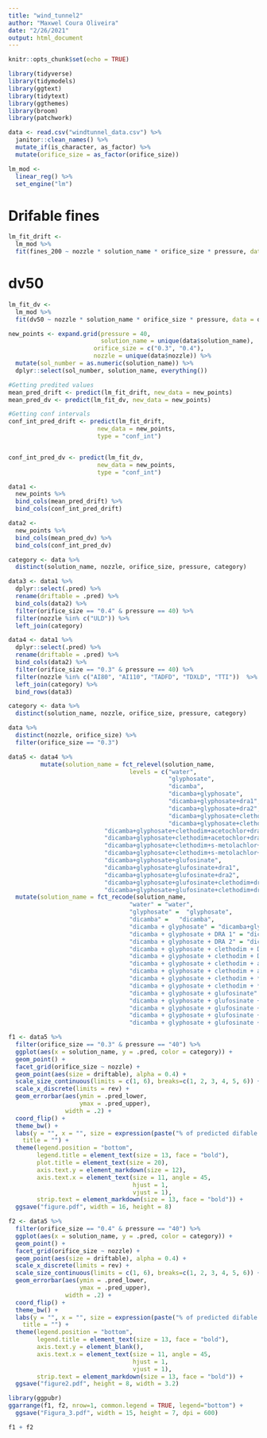 ```yaml
---
title: "wind_tunnel2"
author: "Maxwel Coura Oliveira"
date: "2/26/2021"
output: html_document
---
```


```r
knitr::opts_chunk$set(echo = TRUE)
```

```r
library(tidyverse)
library(tidymodels)
library(ggtext)
library(tidytext)
library(ggthemes)
library(broom)
library(patchwork)
```


```r
data <- read.csv("windtunnel_data.csv") %>% 
  janitor::clean_names() %>% 
  mutate_if(is_character, as_factor) %>% 
  mutate(orifice_size = as_factor(orifice_size))
```


```r
lm_mod <- 
  linear_reg() %>% 
  set_engine("lm")
```

# Drifable fines

```r
lm_fit_drift <-
  lm_mod %>% 
  fit(fines_200 ~ nozzle * solution_name * orifice_size * pressure, data = data)
```

# dv50

```r
lm_fit_dv <- 
  lm_mod %>% 
  fit(dv50 ~ nozzle * solution_name * orifice_size * pressure, data = data)

```


```r
new_points <- expand.grid(pressure = 40,
                          solution_name = unique(data$solution_name),
                        orifice_size = c("0.3", "0.4"),
                        nozzle = unique(data$nozzle)) %>% 
  mutate(sol_number = as.numeric(solution_name)) %>% 
  dplyr::select(sol_number, solution_name, everything()) 
```


```r
#Getting predited values
mean_pred_drift <- predict(lm_fit_drift, new_data = new_points)
mean_pred_dv <- predict(lm_fit_dv, new_data = new_points)
```


```r
#Getting conf intervals
conf_int_pred_drift <- predict(lm_fit_drift, 
                         new_data = new_points, 
                         type = "conf_int")


conf_int_pred_dv <- predict(lm_fit_dv, 
                         new_data = new_points, 
                         type = "conf_int")
```

```r
data1 <- 
  new_points %>% 
  bind_cols(mean_pred_drift) %>% 
  bind_cols(conf_int_pred_drift)

data2 <- 
  new_points %>% 
  bind_cols(mean_pred_dv) %>% 
  bind_cols(conf_int_pred_dv)

category <- data %>% 
  distinct(solution_name, nozzle, orifice_size, pressure, category)

data3 <- data1 %>% 
  dplyr::select(.pred) %>% 
  rename(driftable = .pred) %>% 
  bind_cols(data2) %>% 
  filter(orifice_size == "0.4" & pressure == 40) %>% 
  filter(nozzle %in% c("ULD")) %>% 
  left_join(category)

data4 <- data1 %>% 
  dplyr::select(.pred) %>% 
  rename(driftable = .pred) %>% 
  bind_cols(data2) %>% 
  filter(orifice_size == "0.3" & pressure == 40) %>% 
  filter(nozzle %in% c("AI80", "AI110", "TADFD", "TDXLD", "TTI"))  %>% 
  left_join(category) %>% 
  bind_rows(data3)
```


```r
category <- data %>% 
  distinct(solution_name, nozzle, orifice_size, pressure, category) 
```


```r
data %>% 
  distinct(nozzle, orifice_size) %>% 
  filter(orifice_size == "0.3")
```



```r
data5 <- data4 %>% 
         mutate(solution_name = fct_relevel(solution_name, 
                                  levels = c("water", 
                                             "glyphosate", 
                                             "dicamba", 
                                             "dicamba+glyphosate",
                                             "dicamba+glyphosate+dra1",
                                             "dicamba+glyphosate+dra2", 
                                             "dicamba+glyphosate+clethodim+dra1",
                                             "dicamba+glyphosate+clethodim+dra2",
                           "dicamba+glyphosate+clethodim+acetochlor+dra1",
                           "dicamba+glyphosate+clethodim+acetochlor+dra2",
                           "dicamba+glyphosate+clethodim+s-metolachlor+dra1",
                           "dicamba+glyphosate+clethodim+s-metolachlor+dra2", 
                           "dicamba+glyphosate+glufosinate",
                           "dicamba+glyphosate+glufosinate+dra1",
                           "dicamba+glyphosate+glufosinate+dra2",
                           "dicamba+glyphosate+glufosinate+clethodim+dra1",
                           "dicamba+glyphosate+glufosinate+clethodim+dra2"))) %>% 
  mutate(solution_name = fct_recode(solution_name,
                                  "water" = "water", 
                                  "glyphosate" =  "glyphosate", 
                                  "dicamba" =   "dicamba", 
                                  "dicamba + glyphosate" = "dicamba+glyphosate",
                                  "dicamba + glyphosate + DRA 1" = "dicamba+glyphosate+dra1",
                                  "dicamba + glyphosate + DRA 2" = "dicamba+glyphosate+dra2", 
                                  "dicamba + glyphosate + clethodim + DRA 1" = "dicamba+glyphosate+clethodim+dra1",
                                  "dicamba + glyphosate + clethodim + DRA 2" = "dicamba+glyphosate+clethodim+dra2",
                                  "dicamba + glyphosate + clethodim + acetochlor + DRA 1" = "dicamba+glyphosate+clethodim+acetochlor+dra1",
                                  "dicamba + glyphosate + clethodim + acetochlor + DRA 2" = "dicamba+glyphosate+clethodim+acetochlor+dra2",
                                  "dicamba + glyphosate + clethodim + *S*-metolachlor + DRA 1" = "dicamba+glyphosate+clethodim+s-metolachlor+dra1",
                                  "dicamba + glyphosate + clethodim + *S*-metolachlor + DRA 2" = "dicamba+glyphosate+clethodim+s-metolachlor+dra2", 
                                  "dicamba + glyphosate + glufosinate" = "dicamba+glyphosate+glufosinate",
                                  "dicamba + glyphosate + glufosinate + DRA 1" = "dicamba+glyphosate+glufosinate+dra1",
                                  "dicamba + glyphosate + glufosinate + DRA 2" = "dicamba+glyphosate+glufosinate+dra2",
                                  "dicamba + glyphosate + glufosinate + clethodim+ DRA 1" = "dicamba+glyphosate+glufosinate+clethodim+dra1",
                                  "dicamba + glyphosate + glufosinate + clethodim + DRA 2" = "dicamba+glyphosate+glufosinate+clethodim+dra2"))
```



```r
f1 <- data5 %>% 
  filter(orifice_size == "0.3" & pressure == "40") %>% 
  ggplot(aes(x = solution_name, y = .pred, color = category)) +
  geom_point() +
  facet_grid(orifice_size ~ nozzle) +
  geom_point(aes(size = driftable), alpha = 0.4) +
  scale_size_continuous(limits = c(1, 6), breaks=c(1, 2, 3, 4, 5, 6)) +
  scale_x_discrete(limits = rev) +
  geom_errorbar(aes(ymin = .pred_lower, 
                    ymax = .pred_upper),
                width = .2) +
  coord_flip() +
  theme_bw() + 
  labs(y = "", x = "", size = expression(paste("% of predicted difable fines (< 200 ", mu, "m)")), 
    title = "") +
  theme(legend.position = "bottom",
        legend.title = element_text(size = 13, face = "bold"),
        plot.title = element_text(size = 20),
        axis.text.y = element_markdown(size = 12),
        axis.text.x = element_text(size = 11, angle = 45,
                                   hjust = 1,
                                   vjust = 1),
        strip.text = element_markdown(size = 13, face = "bold")) +
  ggsave("figure.pdf", width = 16, height = 8)
```


```r
f2 <- data5 %>% 
  filter(orifice_size == "0.4" & pressure == "40") %>% 
  ggplot(aes(x = solution_name, y = .pred, color = category)) +
  geom_point() +
  facet_grid(orifice_size ~ nozzle) +
  geom_point(aes(size = driftable), alpha = 0.4) +
  scale_x_discrete(limits = rev) +
  scale_size_continuous(limits = c(1, 6), breaks=c(1, 2, 3, 4, 5, 6)) +
  geom_errorbar(aes(ymin = .pred_lower, 
                    ymax = .pred_upper),
                width = .2) +
  coord_flip() +
  theme_bw() + 
  labs(y = "", x = "", size = expression(paste("% of predicted difable fines (< 200 ", mu, "m)")), 
    title = "") +
  theme(legend.position = "bottom",
        legend.title = element_text(size = 13, face = "bold"),
        axis.text.y = element_blank(),
        axis.text.x = element_text(size = 11, angle = 45,
                                   hjust = 1,
                                   vjust = 1),
        strip.text = element_markdown(size = 13, face = "bold")) +
  ggsave("figure2.pdf", height = 8, width = 3.2)
```


```r
library(ggpubr)
ggarrange(f1, f2, nrow=1, common.legend = TRUE, legend="bottom") +
  ggsave("Figura_3.pdf", width = 15, height = 7, dpi = 600)
```


```r
f1 + f2
```

